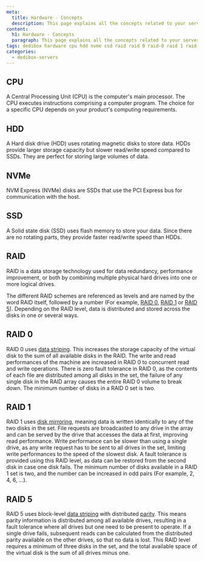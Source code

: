 ```yaml
---
meta:
  title: Hardware - Concepts
  description: This page explains all the concepts related to your servers Hardware
content:
  h1: Hardware - Concepts
  paragraph: This page explains all the concepts related to your servers Hardware
tags: dedibox hardware cpu hdd nvme ssd raid raid 0 raid-0 raid 1 raid-1 raid-5
categories:
  - dedibox-servers
---
```


## CPU

A Central Processing Unit (CPU) is the computer's main processor. The CPU executes instructions comprising a computer program. The choice for a specific CPU depends on your product's computing requirements.

## HDD

A Hard disk drive (HDD) uses rotating magnetic disks to store data. HDDs provide larger storage capacity but slower read/write speed compared to SSDs. They are perfect for storing large volumes of data.

## NVMe

NVM Express (NVMe) disks are SSDs that use the PCI Express bus for communication with the host.

## SSD

A Solid state disk (SSD) uses flash memory to store your data. Since there are no rotating parts, they provide faster read/write speed than HDDs.

## RAID

RAID is a data storage technology used for data redundancy, performance improvement, or both by combining multiple physical hard drives into one or more logical drives.

The different RAID schemes are referenced as levels and are named by the word RAID itself, followed by a number (For example, [RAID 0](#raid-0), [RAID 1](#raid-1) or [RAID 5](#raid-5)). Depending on the RAID level, data is distributed and stored across the disks in one or several ways.

## RAID 0

RAID 0 uses [data striping](https://en.wikipedia.org/wiki/Data_striping). This increases the storage capacity of the virtual disk to the sum of all available disks in the RAID. The write and read performances of the machine are increased in RAID 0 to concurrent read and write operations. There is zero fault tolerance in RAID 0, as the contents of each file are distributed among all disks in the set, the failure of any single disk in the RAID array causes the entire RAID 0 volume to break down.
The minimum number of disks in a RAID 0 set is two.

## RAID 1

RAID 1 uses [disk mirroring](https://en.wikipedia.org/wiki/Disk_mirroring), meaning data is written identically to any of the two disks in the set. File requests are broadcasted to any drive in the array and can be served by the drive that accesses the data at first, improving read performance. Write performance can be slower than using a single drive, as any write request has to be sent to all drives in the set, limiting write performances to the speed of the slowest disk. A fault tolerance is provided using this RAID level, as data can be restored from the second disk in case one disk fails. The minimum number of disks available in a RAID 1 set is two, and the number can be increased in odd pairs (For example, 2, 4, 6, …).

## RAID 5

RAID 5 uses block-level [data striping](https://en.wikipedia.org/wiki/Data_striping) with distributed [parity](https://en.wikipedia.org/wiki/Parity_drive). This means parity information is distributed among all available drives, resulting in a fault tolerance where all drives but one need to be present to operate. If a single drive fails, subsequent reads can be calculated from the distributed parity available on the other drives, so that no data is lost. This RAID level requires a minimum of three disks in the set, and the total available space of the virtual disk is the sum of all drives minus one.